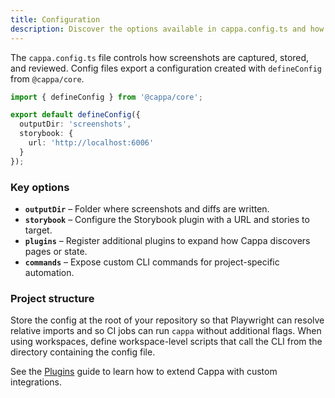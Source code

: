 ```yaml
---
title: Configuration
description: Discover the options available in cappa.config.ts and how to customize them.
---
```


The `cappa.config.ts` file controls how screenshots are captured, stored, and reviewed. Config files
export a configuration created with `defineConfig` from `@cappa/core`.

```ts
import { defineConfig } from '@cappa/core';

export default defineConfig({
  outputDir: 'screenshots',
  storybook: {
    url: 'http://localhost:6006'
  }
});
```

### Key options

- **`outputDir`** – Folder where screenshots and diffs are written.
- **`storybook`** – Configure the Storybook plugin with a URL and stories to target.
- **`plugins`** – Register additional plugins to expand how Cappa discovers pages or state.
- **`commands`** – Expose custom CLI commands for project-specific automation.

### Project structure

Store the config at the root of your repository so that Playwright can resolve relative imports and
so CI jobs can run `cappa` without additional flags. When using workspaces, define workspace-level
scripts that call the CLI from the directory containing the config file.

See the [Plugins](./plugins) guide to learn how to extend Cappa with custom integrations.
